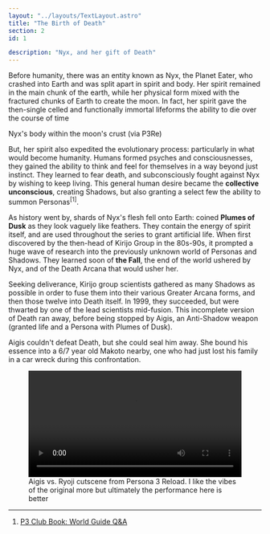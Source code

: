 ```yaml
---
layout: "../layouts/TextLayout.astro"
title: "The Birth of Death"
section: 2
id: 1

description: "Nyx, and her gift of Death"
---
```


Before humanity, there was an entity known as Nyx, the Planet Eater, who crashed into Earth and was split apart in spirit and body. Her spirit remained in the main chunk of the earth, while her physical form mixed with the fractured chunks of Earth to create the moon. In fact, her spirit gave the then-single celled and functionally immortal lifeforms the ability to die over the course of time

<FloatingImage fileName="p3re-nyx-moon.png" alt="hi" align="end">
Nyx's body within the moon's crust (via P3Re)
</FloatingImage>

But, her spirit also expedited the evolutionary process: particularly in what would become humanity. Humans formed psyches and consciousnesses, they gained the ability to think and feel for themselves in a way beyond just instinct. They learned to fear death, and subconsciously fought against Nyx by wishing to keep living. This general human desire became the **collective unconscious**, creating Shadows, but also granting a select few the ability to summon Personas<sup>[1]</sup>.

As history went by, shards of Nyx's flesh fell onto Earth: coined **Plumes of Dusk** as they look vaguely like feathers. They contain the energy of spirit itself, and are used throughout the series to grant artificial life. When first discovered by the then-head of Kirijo Group in the 80s-90s, it prompted a huge wave of research into the previously unknown world of Personas and Shadows. They learned soon of **the Fall**, the end of the world ushered by Nyx, and of the Death Arcana that would usher her.

Seeking deliverance, Kirijo group scientists gathered as many Shadows as possible in order to fuse them into their various Greater Arcana forms, and then those twelve into Death itself. In 1999, they succeeded, but were thwarted by one of the lead scientists mid-fusion. This incomplete version of Death ran away, before being stopped by Aigis, an Anti-Shadow weapon (granted life and a Persona with Plumes of Dusk). 

Aigis couldn't defeat Death, but she could seal him away. She bound his essence into a 6/7 year old Makoto nearby, one who had just lost his family in a car wreck during this confrontation.

<figure class="wide-box">
    <video src="/videos/p3re-aigis-ryoji-fight.mp4" width="100%" controls></video>
    <figcaption>Aigis vs. Ryoji cutscene from Persona 3 Reload. I like the vibes of the original more but ultimately the performance here is better</figcaption>
</figure>

---
1. <a href="./transcripts/p3-club-world-guide">P3 Club Book: World Guide Q&A</a>